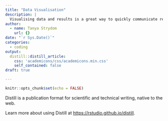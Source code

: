 ```yaml
---
title: "Data Visualisation"
description: |
  Visualising data and results is a great way to quickly communicate results and there are many ways this con be done directly in R or RStudio.
author:
  - name: Tanya Strydom
    url: {}
date: "`r Sys.Date()`"
categories:
  - coding
output:
  distill::distill_article:
    css: 'academicons/css/academicons.min.css'
    self_contained: false
draft: true

---
```


```r
knitr::opts_chunk$set(echo = FALSE)
```

Distill is a publication format for scientific and technical writing, native to the web.

Learn more about using Distill at <https://rstudio.github.io/distill>.

